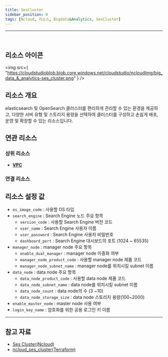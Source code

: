 ```yaml
---
title: SesCluster
sidebar_position: 0
tags: [Ncloud, 리소스, Bigdata&Analytics, SesCluster]
---
```


<hr />
<br />

## 리소스 아이콘

<img
    src={
        "https://cloudstudioblob.blob.core.windows.net/cloudstudio/ncloudImg/big_data_&_analytics-ses_cluster.png"
    }
/>

## 리소스 개요

elasticsearch 및 OpenSearch 클러스터를 편리하게 관리할 수 있는 환경을 제공하고, 다양한 서버 유형 및 스토리지 용량을 선택하여 클러스터를 구성하고 손쉽게 배포, 운영 및 확장할 수 있는 리소스입니다.

## 연관 리소스

### 상위 리소스

-   [**VPC**](https://docs.cstudio.app/docs/resource/ncloud/Network/Vpc)

### 연결 리소스


## 리소스 설정 값

-   `os_image_code` : 사용할 OS 타입
-   `search_engine` : Search Engine 노드 주요 항목
    -   `version_code` : 사용할 Search Engine 버전 코드
    -   `user_name` : Search Engine 사용자 이름
    -   `user_password` : Search Engine 사용자 비밀번호
    -   `dashboard_port` : Search Engine 대시보드의 포트 (1024 ~ 65535)
-   `manager_node` : manager node 주요 항목
    -   `enable_dual_manager` : manager node 이중화 여부
    -   `manager_node_product_code` : 사용할 manager node 제품 코드
    -   `manager_node_subnet_name` : manager node를 위치시킬 subnet 이름
-   `data_node` : data node 주요 항목
    -   `data_node_product_code` : 사용할 data node 제품 코드
    -   `data_node_subnet_name` : data node를 위치시킬 subnet 이름
    -   `data_node_count` : data node의 수 (3 ~10)
    -   `data_node_storage_size` : data node 스토리지 용량(100~2000)
-   `enable_master_node` : master node 사용 여부
-   `login_key_name` : 암호화를 위한 공용 로그인 키 이름

---

## 참고 자료

-   [Ses Cluster(Ncloud)](https://www.ncloud.com/product/analytics/searchEngineService)
-   [ncloud_ses_cluster(Terraform)](https://registry.terraform.io/providers/NaverCloudPlatform/ncloud/latest/docs/resources/ses_cluster)
